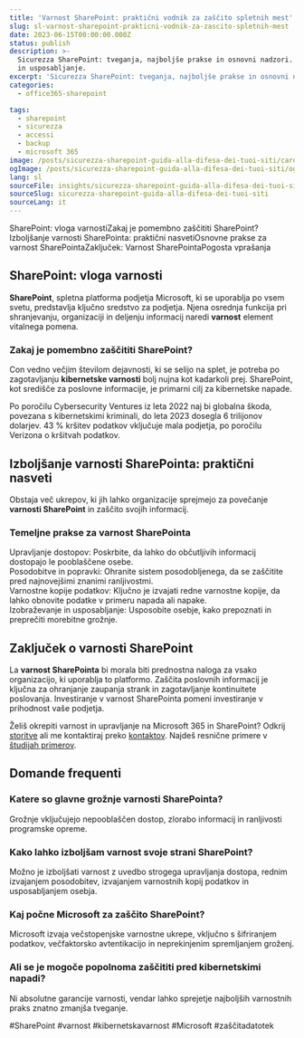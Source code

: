 ```yaml
---
title: 'Varnost SharePoint: praktični vodnik za zaščito spletnih mest'
slug: sl-varnost-sharepoint-prakticni-vodnik-za-zascito-spletnih-mest
date: 2023-06-15T00:00:00.000Z
status: publish
description: >-
  Sicurezza SharePoint: tveganja, najboljše prakse in osnovni nadzori. Upravljanje dostopa, popravki, varnostne kopije
  in usposabljanje.
excerpt: 'Sicurezza SharePoint: tveganja, najboljše prakse in osnovni nadzori.'
categories:
  - office365-sharepoint

tags:
  - sharepoint
  - sicurezza
  - accessi
  - backup
  - microsoft 365
image: /posts/sicurezza-sharepoint-guida-alla-difesa-dei-tuoi-siti/card.webp
ogImage: /posts/sicurezza-sharepoint-guida-alla-difesa-dei-tuoi-siti/og.webp
lang: sl
sourceFile: insights/sicurezza-sharepoint-guida-alla-difesa-dei-tuoi-siti.mdx
sourceSlug: sicurezza-sharepoint-guida-alla-difesa-dei-tuoi-siti
sourceLang: it
---
```



<BreakoutImage src="/posts/sicurezza-sharepoint-guida-alla-difesa-dei-tuoi-siti/cover.webp" alt="Pannello di sicurezza e permessi in SharePoint Online" />










SharePoint: vloga varnostiZakaj je pomembno zaščititi SharePoint?Izboljšanje varnosti SharePointa: praktični nasvetiOsnovne prakse za varnost SharePointaZaključek: Varnost SharePointaPogosta vprašanja
## SharePoint: vloga varnosti

**SharePoint**, spletna platforma podjetja Microsoft, ki se uporablja po vsem svetu, predstavlja ključno sredstvo za podjetja. Njena osrednja funkcija pri shranjevanju, organizaciji in deljenju informacij naredi **varnost** element vitalnega pomena.



### Zakaj je pomembno zaščititi SharePoint?

Con vedno večjim številom dejavnosti, ki se selijo na splet, je potreba po zagotavljanju **kibernetske varnosti** bolj nujna kot kadarkoli prej. SharePoint, kot središče za poslovne informacije, je primarni cilj za kibernetske napade.





Po poročilu Cybersecurity Ventures iz leta 2022 naj bi globalna škoda, povezana s kibernetskimi kriminali, do leta 2023 dosegla 6 trilijonov dolarjev. 43 % kršitev podatkov vključuje mala podjetja, po poročilu Verizona o kršitvah podatkov.

## Izboljšanje varnosti SharePointa: praktični nasveti

Obstaja več ukrepov, ki jih lahko organizacije sprejmejo za povečanje **varnosti SharePoint** in zaščito svojih informacij.



### Temeljne prakse za varnost SharePointa



Upravljanje dostopov: Poskrbite, da lahko do občutljivih informacij dostopajo le pooblaščene osebe.  
Posodobitve in popravki: Ohranite sistem posodobljenega, da se zaščitite pred najnovejšimi znanimi ranljivostmi.  
Varnostne kopije podatkov: Ključno je izvajati redne varnostne kopije, da lahko obnovite podatke v primeru napada ali napake.  
Izobraževanje in usposabljanje: Usposobite osebje, kako prepoznati in preprečiti morebitne grožnje.







## Zaključek o varnosti SharePoint

La **varnost SharePointa** bi morala biti prednostna naloga za vsako organizacijo, ki uporablja to platformo. Zaščita poslovnih informacij je ključna za ohranjanje zaupanja strank in zagotavljanje kontinuitete poslovanja. Investiranje v varnost SharePointa pomeni investiranje v prihodnost vaše podjetja.

Želiš okrepiti varnost in upravljanje na Microsoft 365 in SharePoint? Odkrij [storitve](/services/) ali me kontaktiraj preko [kontaktov](/contatti/). Najdeš resnične primere v [študijah primerov](/case-studies/).









## Domande frequenti
<FAQSection>


### Katere so glavne grožnje varnosti SharePointa?
Grožnje vključujejo nepooblaščen dostop, zlorabo informacij in ranljivosti programske opreme.

### Kako lahko izboljšam varnost svoje strani SharePoint?
Možno je izboljšati varnost z uvedbo strogega upravljanja dostopa, rednim izvajanjem posodobitev, izvajanjem varnostnih kopij podatkov in usposabljanjem osebja.

### Kaj počne Microsoft za zaščito SharePoint?
Microsoft izvaja večstopenjske varnostne ukrepe, vključno s šifriranjem podatkov, večfaktorsko avtentikacijo in neprekinjenim spremljanjem groženj.

### Ali se je mogoče popolnoma zaščititi pred kibernetskimi napadi?
Ni absolutne garancije varnosti, vendar lahko sprejetje najboljših varnostnih praks znatno zmanjša tveganje.

</FAQSection>








#SharePoint #varnost #kibernetskavarnost #Microsoft #zaščitadatotek